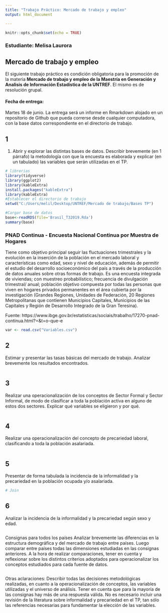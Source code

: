 ---
title: "Trabajo Práctico: Mercado de trabajo y empleo"
output: html_document

---

```{r setup, include=FALSE}
knitr::opts_chunk$set(echo = TRUE)
```

### Estudiante: Melisa Laurora

## Mercado de trabajo y empleo
<div align="justify">
El siguiente trabajo práctico es condición obligatoria para la promoción de la materia **Mercado de trabajo y empleo de la Maestría en Generación y Analisis de Información Estadística de la UNTREF**. El mismo es de resolución grupal.

#### Fecha de entrega: 

Martes 18 de junio. La entrega será un informe en Rmarkdown alojado en un repositorio de Github que pueda correrse desde cualquier computadora, con la base datos correspondiente en el directorio de trabajo.

## 1
1) Abrir y explorar las distintas bases de datos. Describir brevemente (en 1 párrafo) la metodología con que la encuesta es elaborada y explicar (en un tabulado) las variables que serán utilizadas en el TP.

```{r warning=FALSE}
# librerias 
library(tidyverse)
library(ggplot2)
library(kableExtra)
install.packages("kableExtra")
library(kableExtra)
#Establecer el directorio de trabajo
setwd("C:/Users/melil/Desktop/UNTREF/Mercado de trabajo/Bases TP")

#Cargar base de datos
base<-readRDS(file='Brasil_T32019.Rda')
summary(base)

```
### PNAD Continua - Encuesta Nacional Continua por Muestra de Hogares

Tiene como objetivo principal seguir las fluctuaciones trimestrales y la evolución en la inserción de la población en el mercado laboral y características como edad, sexo y nivel de educación, además de permitir el estudio del desarrollo socioeconómico del país a través de la producción de datos anuales sobre otras formas de trabajo. Es una encuesta integrada de viviendas; con muestreo probabilístico; frecuencia de divulgación trimestral/ anual; población objetivo compuesta por todas las personas que viven en hogares privados permanentes en el área cubierta por la investigación (Grandes Regiones, Unidades de Federación, 20 Regiones Metropolitanas que contienen Municipios Capitales, Municipios de las Capitales y Región de Desarrollo Integrado de la Gran Teresina).

Fuente: https://www.ibge.gov.br/estatisticas/sociais/trabalho/17270-pnad-continua.html?=&t=o-que-e

```{r warning=FALSE}
var <- read.csv("Variables.csv")
```



## 2

Estimar y presentar las tasas básicas del mercado de trabajo. Analizar brevemente los resultados encontrados.

```{r warning=FALSE}

```


## 3 

Realizar una operacionalización de los conceptos de Sector Formal y Sector Informal, de modo de clasificar a toda la población activa en alguno de estos dos sectores. Explicar qué variables se eligieron y por qué.

```{r warning=FALSE}


```

## 4

Realizar una operacionalización del concepto de precariedad laboral, clasificando a toda la población asalariada.

```{r warning=FALSE}

```



## 5

Presentar de forma tabulada la incidencia de la informalidad y la precariedad en la población ocupada y/o asalariada.

```{r warning=FALSE}
# Join


```


## 6

Analizar la incidencia de la informalidad y la precariedad según sexo y edad.


```{r warning=FALSE}



```

Consignas para todos los países
Analizar brevemente las diferencias en la estructura demográfica y del mercado de trabajo entre países. Luego comparar entre países todas las dimensiones estudiadas en las consignas anteriores. A la hora de realizar comparaciones, tener en cuenta y reflexionar sobre los distintos criterios adoptados para operacionalizar los conceptos estudiados para cada fuente de datos.


```{r warning=FALSE}


```

Otras aclaraciones:
Describir todas las decisiones metodológicas realizadas, en cuanto a la operacionalización de conceptos, las variables utilizadas y el universo de análisis. Tener en cuenta que para la mayoría de las consignas hay más de una respuesta válida. No es necesario incluir una revisión de la literatura sobre informalidad y precariedad en el TP, tan sólo las referencias necesarias para fundamentar la elección de las variables.
</div>

```{r warning=FALSE}

```


